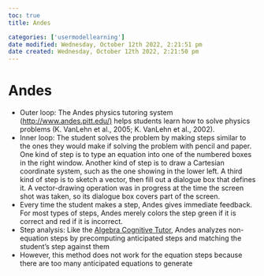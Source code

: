 ```yaml
---
toc: true
title: Andes

categories: ['usermodellearning']
date modified: Wednesday, October 12th 2022, 2:21:51 pm
date created: Wednesday, October 12th 2022, 2:21:50 pm
---
```


# Andes


- Outer loop: The Andes physics tutoring system (<http://www.andes.pitt.edu/)> helps students learn how to solve physics problems (K. VanLehn et al., 2005; K. VanLehn et al., 2002).
- Inner loop: The student solves the problem by making steps similar to the ones they would make if solving the problem with pencil and paper. One kind of step is to type an equation into one of the numbered boxes in the right window. Another kind of step is to draw a Cartesian coordinate system, such as the one showing in the lower left. A third kind of step is to sketch a vector, then fill out a dialogue box that defines it. A vector-drawing operation was in progress at the time the screen shot was taken, so its dialogue box covers part of the screen.
- Every time the student makes a step, Andes gives immediate feedback. For most types of steps, Andes merely colors the step green if it is correct and red if it is incorrect.
- Step analysis: Like the [Algebra Cognitive Tutor](Algebra%20Cognitive%20Tutor.qmd), Andes analyzes non-equation steps by precomputing anticipated steps and matching the student's step against them
- However, this method does not work for the equation steps because there are too many anticipated equations to generate



